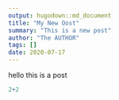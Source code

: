 ```yaml
---
output: hugodown::md_document
title: "My New Oost"
summary: "This is a new post"
author: "The AUTHOR"
tags: []
date: 2020-07-17
---
```


hello this is a post

```r
2+2 
```




